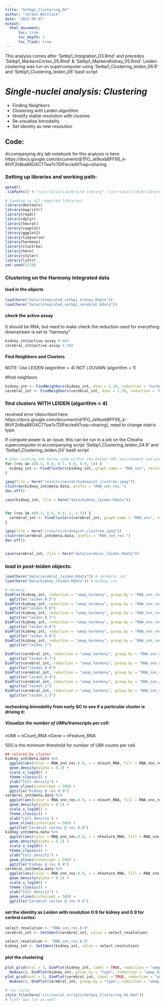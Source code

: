```yaml
---
title: "Setbp1_Clustering_04"
author: "Jordan Whitlock"
date: '2022-09-07'
output:     
  html_document:
      toc: true
      toc_depth: 2
      toc_float: true
---
```


This analysis comes after 'Setbp1_Integration_03.Rmd' and precedes 'Setbp1_MarkersCortex_05.Rmd' & 'Setbp1_MarkersKidney_05.Rmd'. Leiden clustering was run on supercomputer using 'Setbp1_Clustering_leiden_06.R' and 'Setbp1_Clustering_leiden_06' bash script

# *Single-nuclei analysis: Clustering*
* Finding Neighbors
* Clustering with Leiden algorithm
* Idnetify stable resolution with clustree
* Re-visualize bimodality
* Set identity as new resolution

## Code: 

Accompanying dry lab notebook for this analysis is here: https://docs.google.com/document/d/1FO_Je9oxbBFF9S_k-8tVF2t4ba88O4C77sw1v7DIFec/edit?usp=sharing

### Setting up libraries and working path:

```r
getwd()
.libPaths() # "/usr/local/lib/R/site-library" "/usr/local/lib/R/library" "/home/jbarham3/R/x86_64-pc-linux-gnu-library/4.1"
```

```r
# loading in all required libraries
library(devtools)
library(magrittr)
library(readr)
library(dplyr)
library(Seurat)
library(cowplot)
library(ggplot2)
library(tidyverse)
library(harmony)
library(clustree)
library(here)
library(styler)
library(lintr)
set.seed(2178)
```

### Clustering on the Harmony integrated data

#### load in the objects
```r
load(here("data/integrated_setbp1_kidney.Rdata"))
load(here("data/integrated_setbp1_cerebral.Rdata"))
```


#### check the active assay
It should be RNA, but need to make check the reduction used for everything downstream is set to "harmony"
```r
kidney_int@active.assay # RNA
cerebral_int@active.assay # RNA
```

#### Find Neighbors and Clusters

NOTE: Use LEIDEN (algorithm = 4) NOT LOUVAIN (algorithm = 1)

#find neighbors
```r
kidney_int <- FindNeighbors(kidney_int, dims = 1:30, reduction = "harmony")
cerebral_int <- FindNeighbors(cerebral_int, dims = 1:30, reduction = "harmony")
```

### find clusters WITH LEIDEN (algorithm = 4)
received error (described here: https://docs.google.com/document/d/1FO_Je9oxbBFF9S_k-8tVF2t4ba88O4C77sw1v7DIFec/edit?usp=sharing), need to change matrix type.

If compute power is an issue, this can be run in a job on the Cheaha supercomputer in accompanying script 'Setbp1_Clustering_leiden_04.R' and 'Setbp1_Clustering_leiden_04' bash script
```r
# when running the below code within the Docker HPC environment and prompted about a miniconda install respond No
for (res in c(0.5, 0.6, 0.7, 0.8, 0.9, 1)) {
  kidney_int <- FindClusters(kidney_int, graph.name = "RNA_snn", resolution = res, algorithm = 4, method = "igraph")
}

jpeg(file = here("results/seurat/kidneyint_clustree.jpeg"))
clustree(kidney_int@meta.data, prefix = "RNA_snn_res.")
dev.off()

save(kidney_int, file = here("data/kidney_leiden.Rdata"))


for (res in c(0.7, 0.8, 0.9, 1, 1.5)) {
  cerebral_int <- FindClusters(cerebral_int, graph.name = "RNA_snn", resolution = res, algorithm = 4, method = "igraph")
}

jpeg(file = here("/results/kidneyint_clustree.jpeg"))
clustree(cerebral_int@meta.data, prefix = "RNA_snn_res.")
dev.off()


save(cerebral_int, file = here("data/cerebral_leiden.Rdata"))
```


### load in post-leiden objects:
```r
load(here("data/cerebral_leiden.Rdata")) # cerebral_int
load(here("data/kidney_leiden.Rdata")) # kidney_int
```

```r
# harmony
DimPlot(kidney_int, reduction = "umap_harmony", group.by = "RNA_snn_res.0.5") +
  ggtitle("leiden_0.5")
DimPlot(kidney_int, reduction = "umap_harmony", group.by = "RNA_snn_res.0.6") +
  ggtitle("leiden_0.6")
DimPlot(kidney_int, reduction = "umap_harmony", group.by = "RNA_snn_res.0.7") +
  ggtitle("leiden_0.7")
DimPlot(kidney_int, reduction = "umap_harmony", group.by = "RNA_snn_res.0.8") +
  ggtitle("leiden_0.8")
DimPlot(kidney_int, reduction = "umap_harmony", group.by = "RNA_snn_res.0.9") +
  ggtitle("leiden_0.9")
DimPlot(kidney_int, reduction = "umap_harmony", group.by = "RNA_snn_res.1") +
  ggtitle("leiden_1")

DimPlot(cerebral_int, reduction = "umap_harmony", group.by = "RNA_snn_res.0.7") +
  ggtitle("leiden_0.7")
DimPlot(cerebral_int, reduction = "umap_harmony", group.by = "RNA_snn_res.0.8") +
  ggtitle("leiden_0.8")
DimPlot(cerebral_int, reduction = "umap_harmony", group.by = "RNA_snn_res.0.9") +
  ggtitle("leiden_0.9")
DimPlot(cerebral_int, reduction = "umap_harmony", group.by = "RNA_snn_res.1") +
  ggtitle("leiden_1")
DimPlot(cerebral_int, reduction = "umap_harmony", group.by = "RNA_snn_res.1.5") +
  ggtitle("leiden_1.5")
```

#### rechecking bimodality from early QC to see if a particular cluster is driving it:
##### Visualize the number of UMIs/transcripts per cell:
nUMI = nCount_RNA
nGene = nFeature_RNA

500 is the minimum threshold for number of UMI counts per cell.
```r
## colored by cluster
kidney_int@meta.data %>%
  ggplot(aes(color = RNA_snn_res.0.9, x = nCount_RNA, fill = RNA_snn_res.0.9)) +
  geom_density(alpha = 0.2) +
  scale_x_log10() +
  theme_classic() +
  ylab("Cell density") +
  geom_vline(xintercept = 500) +
  ggtitle("Kidney @ res 0.9")
cerebral_int@meta.data %>%
  ggplot(aes(color = RNA_snn_res.0.9, x = nCount_RNA, fill = RNA_snn_res.0.8)) +
  geom_density(alpha = 0.2) +
  scale_x_log10() +
  theme_classic() +
  ylab("Cell density") +
  geom_vline(xintercept = 500) +
  ggtitle("Cerebral cortex @ res 0.8")
kidney_int@meta.data %>%
  ggplot(aes(color = RNA_snn_res.0.9, x = nFeature_RNA, fill = RNA_snn_res.0.9)) +
  geom_density(alpha = 0.2) +
  scale_x_log10() +
  theme_classic() +
  ylab("Cell density") +
  geom_vline(xintercept = 500) +
  ggtitle("Kidney @ res 0.9")
cerebral_int@meta.data %>%
  ggplot(aes(color = RNA_snn_res.0.9, x = nFeature_RNA, fill = RNA_snn_res.0.8)) +
  geom_density(alpha = 0.2) +
  scale_x_log10() +
  theme_classic() +
  ylab("Cell density") +
  geom_vline(xintercept = 500) +
  ggtitle("Cerebral cortex @ res 0.8")
```

#### set the identity as Leiden with resolution 0.9 for kidney and 0.9 for cerbral cortex:
```r
select_resolution <- "RNA_snn_res.0.9"
cerebral_int <- SetIdent(cerebral_int, value = select_resolution)

select_resolution <- "RNA_snn_res.0.9"
kidney_int <- SetIdent(kidney_int, value = select_resolution)
```

#### plot the clustering
```r
plot_grid(ncol = 3, DimPlot(kidney_int, label = TRUE, reduction = "umap_harmony") + NoAxes(), DimPlot(kidney_int, group.by = "orig.ident", reduction = "umap_harmony") +
  NoAxes(), DimPlot(kidney_int, group.by = "type", reduction = "umap_harmony") + NoAxes())
plot_grid(ncol = 3, DimPlot(cerebral_int, label = TRUE, reduction = "umap_harmony") + NoAxes(), DimPlot(cerebral_int, group.by = "orig.ident", reduction = "umap_harmony") +
  NoAxes(), DimPlot(cerebral_int, group.by = "type", reduction = "umap_harmony") + NoAxes())
```

```r
# run style
style_file(here("src/seurat_scripts/Setbp1_Clustering_04.Rmd"))
# lintr was run as well
```
